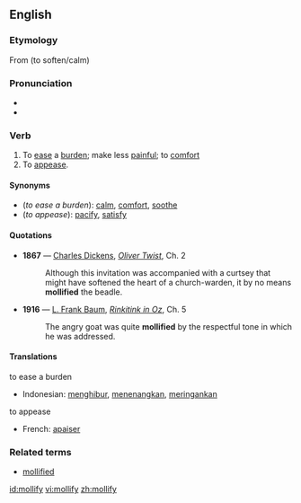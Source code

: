 ==English==

===Etymology===
From {{etymon|la|mollire}} (to soften/calm)

===Pronunciation===
*{{IPA|/ˈmɑːlɪfaɪ/}}
*{{audio|en-us-mollify.ogg|Audio (US)}}

===Verb===
{{en-verb|mollif|i|ed}}

# To [[ease]] a [[burden]]; make less [[painful]]; to [[comfort]]
# To [[appease]].

====Synonyms====
{{wikisaurus|calm}}
*(''to ease a burden''): [[calm]], [[comfort]], [[soothe]]
*(''to appease''): [[pacify]], [[satisfy]]

====Quotations====
*'''1867''' — [[w:Charles Dickens|Charles Dickens]], ''[[s:Oliver Twist|Oliver Twist]]'', Ch. 2
*:Although this invitation was accompanied with a curtsey that might have softened the heart of a church-warden, it by no means '''mollified''' the beadle.
*'''1916''' — [[w:L. Frank Baum|L. Frank Baum]], ''[[s:Rinkitink in Oz|Rinkitink in Oz]]'', Ch. 5
*:The angry goat was quite '''mollified''' by the respectful tone in which he was addressed.

====Translations====
;to ease a burden
{{top}}
*Indonesian: [[hibur|menghibur]], [[tenang|menenangkan]], [[ringan|meringankan]]
{{mid}}
{{bottom}}

;to appease
{{top}}
*French: [[apaiser]]
{{mid}}
{{bottom}}

===Related terms===
*[[mollified]]

[[id:mollify]]
[[vi:mollify]]
[[zh:mollify]]